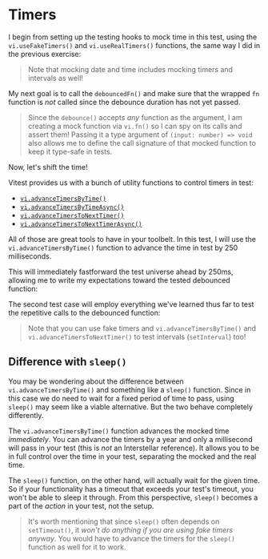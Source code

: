 # Timers

<EpicVideo url="https://www.epicweb.dev/workshops/mocking-techniques-in-vitest/date-and-time/timers/solution" />

I begin from setting up the testing hooks to mock time in this test, using the `vi.useFakeTimers()` and `vi.useRealTimers()` functions, the same way I did in the previous exercise:

<CodeFile file="debounce.test.ts" range="3-9" highlight="4,8" />

> Note that mocking date and time includes mocking timers and intervals as well!

My next goal is to call the `debouncedFn()` and make sure that the wrapped `fn` function is _not_ called since the debounce duration has not yet passed.

<CodeFile file="debounce.test.ts" range="11-17" highlight="15,16" />

> Since the `debounce()` accepts _any_ function as the argument, I am creating a mock function via `vi.fn()` so I can spy on its calls and assert them! Passing it a type argument of `(input: number) => void` also allows me to define the call signature of that mocked function to keep it type-safe in tests.

Now, let's shift the time!

Vitest provides us with a bunch of utility functions to control timers in test:

- [`vi.advanceTimersByTime()`](https://vitest.dev/api/vi.html#vi-advancetimersbytime)
- [`vi.advanceTimersByTimeAsync()`](https://vitest.dev/api/vi.html#vi-advancetimersbytimeasync)
- [`vi.advanceTimersToNextTimer()`](https://vitest.dev/api/vi.html#vi-advancetimerstonexttimer)
- [`vi.advanceTimersToNextTimerAsync()`](https://vitest.dev/api/vi.html#vi-advancetimerstonexttimerasync)

All of those are great tools to have in your toolbelt. In this test, I will use the `vi.advanceTimersByTime()` function to advance the time in test by 250 milliseconds.

<CodeFile file="debounce.test.ts" range="18" />

This will immediately fastforward the test universe ahead by 250ms, allowing me to write my expectations toward the tested debounced function:

<CodeFile file="debounce.test.ts" range="18-21" highlight="20-21" />

The second test case will employ everything we've learned thus far to test the repetitive calls to the debounced function:

<CodeFile file="debounce.test.ts" range="24-40" highlight="31,36" />

> Note that you can use fake timers and `vi.advanceTimersByTime()` and `vi.advanceTimersToNextTimer()` to test intervals (`setInterval`) too!

## Difference with `sleep()`

You may be wondering about the difference between `vi.advanceTimersByTime()` and something like a `sleep()` function. Since in this case we do need to wait for a fixed period of time to pass, using `sleep()` may seem like a viable alternative. But the two behave completely differently.

The `vi.advanceTimersByTime()` function advances the mocked time _immediately_. You can advance the timers by a year and only a millisecond will pass in your test (this is _not_ an Interstellar reference). It allows you to be in full control over the time in your test, separating the mocked and the real time.

The `sleep()` function, on the other hand, will actually wait for the given time. So if your functionality has a timeout that exceeds your test's timeout, you won't be able to sleep it through. From this perspective, `sleep()` becomes a part of the _action_ in your test, not the setup.

> It's worth mentioning that since `sleep()` often depends on `setTimeout()`, it _won't do anything if you are using fake timers anyway_. You would have to advance the timers for the `sleep()` function as well for it to work.
